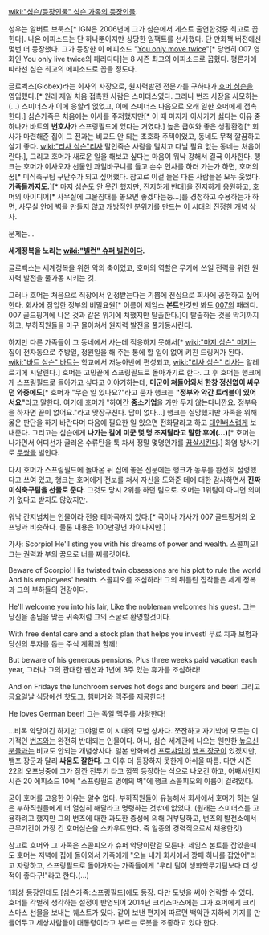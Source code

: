 [[wiki:"심슨/등장인물" 심슨 가족의 등장인물]]. 

성우는 알버트 브룩스[* IGN은 2006년에 그가 심슨에서 게스트 출연한것중 최고로 꼽힌다].  나온 에피소드는 단 하나뿐이지만 상당한 임팩트를 선사했다. 단 만화책 버젼에선 몇번 더 등장했다. 그가 등장한 이 에피소드 "[http://bbs2.ruliweb.daum.net/gaia/do/ruliweb/family/230/read?articleId=15292896&bbsId=G005&itemId=75&pageIndex=1 You only move twice]"[* 당연히 007 영화인 You only live twice의 패러디다]는 8 시즌 최고의 에피소드로 꼽혔다. 평론가에 따라선 심슨 최고의 에피소드로 꼽을 정도다.

글로벡스(Globex)라는 회사의 사장으로, 원자력발전 전문가를 구하다가 [[호머 심슨]]을 영입했다.[* 원래 제일 처음 접촉한 사람은 스미더스였다. 그러나 번즈 사장을 사모하는(...) 스미더스가 이에 응할리 없었고, 이에 스미더스 다음으로 오래 일한 호머에게 접촉한다.] 심슨가족은 처음에는 이사를 주저했지만[* 이 때 마지가 이사가기 싫다는 이유 중 하나가 바트의 '''변호사'''가 스프링필드에 있다는 거였다.] 높은 급여와 좋은 생활환경[* 회사가 마련해준 집이 그 전과는 비교도 안 되는 초호화 주택이었고, 동네도 무척 깔끔하고 살기 좋다. [[wiki:"리사 심슨"리사]] 말인즉슨 사람을 밀치고 다닐 필요 없는 동네는 처음이란다.], 그리고 호머가 새로운 일을 해보고 싶다는 마음이 워낙 강해서 결국 이사한다. 행크는 호머가 이사오자 선물인 과일바구니를 들고 손수 인사를 하러 가는가 하면, 호머의 꿈[* 미식축구팀 구단주가 되고 싶어했다. 참고로 이걸 들은 다른 사람들은 모두 웃었다. '''가족들까지도.'''][* 마지 심슨도 안 웃긴 했지만, 진지하게 반대]을 진지하게 응원하고, 호머의 아이디어[* 사무실에 그물침대를 놓으면 좋겠다는둥...]를 경청하고 수용하는가 하면, 사무실 안에 벽을 만들지 않고 개방적인 분위기를 만드는 이 시대의 진정한 개념 상사.

문제는...

'''세계정복을 노리는 [[wiki:"빌런" 슈퍼 빌런]]이다.'''

글로벡스는 세계정복을 위한 악의 축이었고, 호머의 역할은 무기에 쓰일 전력을 위한 원자력 발전을 풀가동 시키는 것.

그러나 호머는 처음으로 직장에서 인정받는다는 기쁨에 진심으로 회사에 공헌하고 싶어한다. 회사에 잠입한 정부의 비밀요원[* 이름이 제임스 '''본트'''인것만 봐도 [[007]]의 패러디. 007 골드핑거에 나온 것과 같은 위기에 처했지만 탈출한다.]이 탈출하는 것을 막기까지 하고, 부하직원들을 마구 몰아쳐서 원자력 발전을 풀가동시킨다.

하지만 다른 가족들이 그 동네에서 사는데 적응하지 못해서[* [[wiki:"마지 심슨" 마지]]는 집이 전자동으로 주방일, 정원일을 해 주는 통에 할 일이 없어 키친 드링커가 된다. [[wiki:"바트 심슨" 바트]]는 학교에서 저능아반에 편성되고, [[wiki:"리사 심슨" 리사]]는 알레르기에 시달린다.] 호머는 고민끝에 스프링필드로 돌아가기로 한다. 그 후 호머는 행크에게 스프링필드로 돌아가고 싶다고 이야기하는데, '''미군이 쳐들어와서 한창 정신없이 싸우던 와중에도'''[* 호머가 "무슨 일 있나요?"라고 묻자 행크는 '''"정부와 약간 트러블이 있어서요"'''라고 말한다. 여기에 호머가 "하여간 '''중소기업'''을 가만 두지 않는다니깐요. 정부욕을 하자면 끝이 없어요."라고 맞장구친다. 답이 없다...] 행크는 실망했지만 가족을 위해 옳은 판단을 하기 바란다며 다음에 필요한 일 있으면 전화달라고 하고 [[대인배]]스럽게 보내준다. 그리고는 심슨에게 '''나가는 길에 미군 몇 명 조져달라고 말한 후에(...)'''[* 호머는 나가면서 어디선가 굴러온 수류탄을 툭 차서 정말 몇명인가를 [[끔살]]시킨다.] 화염 방사기로 [[무쌍]]을 벌인다.

다시 호머가 스프링필드에 돌아온 뒤 집에 놓은 신문에는 행크가 동부를 완전히 점령했다고 쓰여 있고, 행크는 호머에게 전보를 쳐서 자신을 도와준 데에 대한 감사하면서 '''진짜 미식축구팀을 선물로 준다.''' 그것도 당시 2위를 하던 팀으로. 호머는 1위팀이 아니면 의미가 없다고 받지도 않았지만.

{{{#!html
<object width="420" height="315"><param name="movie" value="http://www.youtube.com/v/9QEsjd1WZuY?version=3&amp;hl=en_US"></param><param name="allowFullScreen" value="true"></param><param name="allowscriptaccess" value="always"></param><embed src="http://www.youtube.com/v/9QEsjd1WZuY?version=3&amp;hl=en_US" type="application/x-shockwave-flash" width="420" height="315" allowscriptaccess="always" allowfullscreen="true"></embed></object>
}}}
워낙 간지넘치는 인물이라 전용 테마곡까지 있다.[* 곡이나 가사가 007 골드핑거의 오프닝과 비슷하다. 물론 내용은 100만광년 차이나지만.]

가사:
Scorpio! He'll sting you with his dreams of power and wealth. 
스콜피오!  그는 권력과 부의 꿈으로 너를 찌를것이다.

Beware of Scorpio! His twisted twin obsessions are his plot to rule the world And his employees' health. 
스콜피오를 조심하라!  그의 뒤틀린 집착들은 세계 정복과 그의 부하들의 건강이다.

He'll welcome you into his lair, Like the nobleman welcomes his guest. 
그는 당신을 손님을 맞는 귀족처럼 그의 소굴로 환영할것이다.

With free dental care and a stock plan that helps﻿ you invest! 
무료 치과 보험과 당신의 투자를 돕는 주식 계획과 함께!

But beware of his generous pensions, Plus three weeks paid vacation each year, 
그러나 그의 관대한 펜션과 1년에 3주 있는 휴가를 조심하라!

And on Fridays the lunchroom serves hot dogs and burgers and beer! 
그리고 금요일날 식당에선 핫도그, 햄버거와 맥주를 제공한다!

He loves German beer!
그는 독일 맥주를 사랑한다!



...비록 악당이긴 하지만 그야말로 이 시대의 모범 상사다. 쪼잔하고 자기밖에 모르는 이기적인 [[번즈]]와는 완전히 반대되는 인물이다.  아니, 심슨 세계관에 나오는 웬만한 [[높으신 분들]]과는 비교도 안되는 개념상사다.  일본 만화에선 [[프로샤임]]의 [[뱀프 장군]]이 있겠지만, 뱀프 장군과 달리 '''싸움도 잘한다'''. 그 이후 더 등장하지 못한게 아쉬울 따름. 다만 시즌 22의 오프닝중에 그가 잠깐 전투기 타고 깜짝 등장하는 식으로 나오긴 하고, 어째서인지 시즌 20 에피소드 10에 "스프링필드 명예의 벽"에 행크 스콜피오의 이름이 걸려있다.

굳이 호머를 고용한 이유는 알수 없다. 부하직원들이 유능해서 회사에서 호머가 하는 일은 부하직원들에게 더 열심히 해달라고 명령하는 것밖에 없었다.
(원래는 스미더스를 고용하려고 했지만 그의 번즈에 대한 과도한 충성에 의해 거부당하고, 번즈의 발전소에서 근무기간이 가장 긴 호머심슨을 스카우트한다. 즉 일종의 경력직으로서 채용한것)

참고로 호머와 그 가족은 스콜피오가 슈퍼 악당이란걸 모른다. 제임스 본트를 잡았을때도 호머는 저녁에 집에 돌아와서 가족에게 "오늘 내가 회사에서 깡패 하나를 잡았어"라고 자랑하고, 스프링필드로 돌아가자는 가족들에게 "우리 팀이 생화학무기팀보다 더 성적이 좋다구!"라고 한다.(...)

1회성 등장인데도 [심슨가족:스프링필드]에도 등장. 다만 도넛을 써야 언락할 수 있다. 호머를 각별히 생각하는 설정이 반영되어 2014년 크리스마스에는 그가 호머에게 크리스마스 선물을 보내는 퀘스트가 있다. 같이 보낸 편지에 따르면 백악관 지하에 기지를 만들어두고 세상사람들이 대통령이라고 부르는 로봇을 조종하고 있다 한다. 
